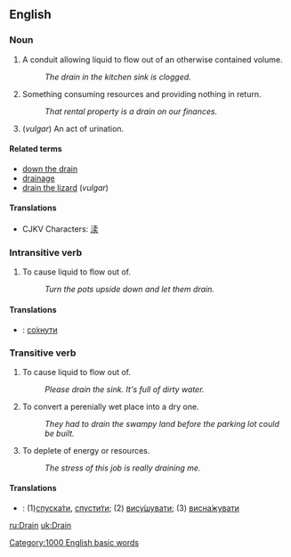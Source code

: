 == English ==

=== Noun ===

# A conduit allowing liquid to flow out of an otherwise contained volume.
#: ''The drain in the kitchen sink is clogged.''
# Something consuming resources and providing nothing in return.
#: ''That rental property is a drain on our finances.''
# (''vulgar'') An act of urination.

==== Related terms ====
*[[down the drain]]
*[[drainage]]
*[[drain the lizard]] (''vulgar'')

====Translations====
*CJKV Characters: [[渎]]

=== Intransitive verb ===

# To cause liquid to flow out of.
#: ''Turn the pots upside down and let them drain.''
====Translations====
*{{uk}}: [[:uk:сохнути|со́хнути]]

=== Transitive verb ===

# To cause liquid to flow out of.
#: ''Please drain the sink.  It's full of dirty water.''
# To convert a perenially wet place into a dry one.
#: ''They had to drain the swampy land before the parking lot could be built.''
# To deplete of energy or resources.
#: ''The stress of this job is really draining me.''
====Translations====
*{{uk}}: (1)[[:uk:спускати|спуска́ти]], [[:uk:спустити|спусти́ти]]; (2) [[:uk:висушувати|вису́шувати]]; (3) [[:uk:виснажувати|висна́жувати]]

[[Category:1000 English basic words]]

[[ru:Drain]]
[[uk:Drain]]
